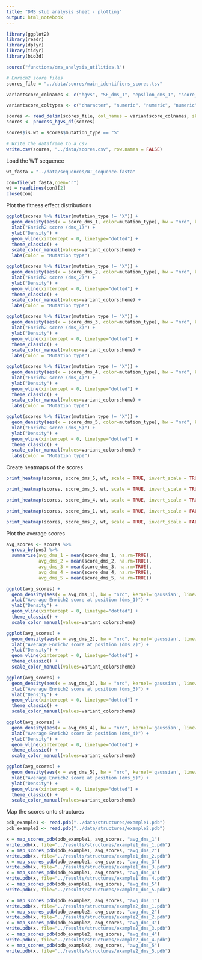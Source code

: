 ```yaml
---
title: "DMS stub analysis sheet - plotting"
output: html_notebook
---
```



```r
library(ggplot2)
library(readr)
library(dplyr)
library(tidyr)
library(bio3d)

source("functions/dms_analysis_utilities.R")
```

```r
# Enrich2 score files
scores_file = "../data/scores/main_identifiers_scores.tsv"

variantscore_colnames <- c("hgvs", "SE_dms_1", "epsilon_dms_1", "score_dms_1", "SE_dms_2", "epsilon_dms_2", "score_dms_2", "SE_dms_3", "epsilon_dms_3", "score_dms_3", "SE_dms_4", "epsilon_dms_4", "score_dms_4", "SE_dms_5", "epsilon_dms_5", "score_dms_5")

variantscore_coltypes <- c("character", "numeric", "numeric", "numeric", "numeric", "numeric", "numeric", "numeric", "numeric", "numeric", "numeric", "numeric", "numeric", "numeric", "numeric", "numeric")

scores <- read_delim(scores_file, col_names = variantscore_colnames, skip=3)
scores <- process_hgvs_df(scores)

scores$is.wt = scores$mutation_type == "S"

# Write the dataframe to a csv
write.csv(scores, "../data/scores.csv", row.names = FALSE)
```

Load the WT sequence
```r
wt_fasta = "../data/sequences/WT_sequence.fasta"

con=file(wt_fasta,open="r")
wt = readLines(con)[2]
close(con)
```

Plot the fitness effect distributions
```r
ggplot(scores %>% filter(mutation_type != "X")) +
  geom_density(aes(x = score_dms_1, color=mutation_type), bw = "nrd", kernel='gaussian', linewidth=1) +
  xlab("Enrich2 score (dms_1)") + 
  ylab("Density") + 
  geom_vline(xintercept = 0, linetype="dotted") +
  theme_classic() + 
  scale_color_manual(values=variant_colorscheme) +
  labs(color = "Mutation type")

ggplot(scores %>% filter(mutation_type != "X")) +
  geom_density(aes(x = score_dms_2, color=mutation_type), bw = "nrd", kernel='gaussian', linewidth=1) +
  xlab("Enrich2 score (dms_2)") + 
  ylab("Density") + 
  geom_vline(xintercept = 0, linetype="dotted") +
  theme_classic() + 
  scale_color_manual(values=variant_colorscheme) +
  labs(color = "Mutation type")

ggplot(scores %>% filter(mutation_type != "X")) +
  geom_density(aes(x = score_dms_3, color=mutation_type), bw = "nrd", kernel='gaussian', linewidth=1) +
  xlab("Enrich2 score (dms_3)") + 
  ylab("Density") + 
  geom_vline(xintercept = 0, linetype="dotted") +
  theme_classic() + 
  scale_color_manual(values=variant_colorscheme) +
  labs(color = "Mutation type")

ggplot(scores %>% filter(mutation_type != "X")) +
  geom_density(aes(x = score_dms_4, color=mutation_type), bw = "nrd", kernel='gaussian', linewidth=1) +
  xlab("Enrich2 score (dms_4)") + 
  ylab("Density") + 
  geom_vline(xintercept = 0, linetype="dotted") +
  theme_classic() + 
  scale_color_manual(values=variant_colorscheme) +
  labs(color = "Mutation type")

ggplot(scores %>% filter(mutation_type != "X")) +
  geom_density(aes(x = score_dms_5, color=mutation_type), bw = "nrd", kernel='gaussian', linewidth=1) +
  xlab("Enrich2 score (dms_5)") + 
  ylab("Density") + 
  geom_vline(xintercept = 0, linetype="dotted") +
  theme_classic() + 
  scale_color_manual(values=variant_colorscheme) +
  labs(color = "Mutation type")
```

Create heatmaps of the scores
```r
print_heatmap(scores, score_dms_5, wt, scale = TRUE, invert_scale = TRUE, output_file = "../results/plots/heatmaps/heatmap_dms_5.pdf")

print_heatmap(scores, score_dms_3, wt, scale = TRUE, invert_scale = TRUE, output_file = "../results/plots/heatmaps/heatmap_dms_3.pdf")

print_heatmap(scores, score_dms_4, wt, scale = TRUE, invert_scale = TRUE, output_file = "../results/plots/heatmaps/heatmap_dms_4.pdf")

print_heatmap(scores, score_dms_1, wt, scale = TRUE, invert_scale = FALSE, output_file = "../results/plots/heatmaps/heatmap_dms_1.pdf")

print_heatmap(scores, score_dms_2, wt, scale = TRUE, invert_scale = FALSE, output_file = "../results/plots/heatmaps/heatmap_dms_2.pdf")

```

Plot the average scores
```r
avg_scores <- scores %>% 
  group_by(pos) %>%
  summarise(avg_dms_1 = mean(score_dms_1, na.rm=TRUE),
            avg_dms_2 = mean(score_dms_2, na.rm=TRUE),
            avg_dms_3 = mean(score_dms_3, na.rm=TRUE),
            avg_dms_4 = mean(score_dms_4, na.rm=TRUE),
            avg_dms_5 = mean(score_dms_5, na.rm=TRUE))

ggplot(avg_scores) +
  geom_density(aes(x = avg_dms_1), bw = "nrd", kernel='gaussian', linewidth=1) +
  xlab("Average Enrich2 score at position (dms_1)") + 
  ylab("Density") + 
  geom_vline(xintercept = 0, linetype="dotted") +
  theme_classic() + 
  scale_color_manual(values=variant_colorscheme)

ggplot(avg_scores) +
  geom_density(aes(x = avg_dms_2), bw = "nrd", kernel='gaussian', linewidth=1) +
  xlab("Average Enrich2 score at position (dms_2)") + 
  ylab("Density") + 
  geom_vline(xintercept = 0, linetype="dotted") +
  theme_classic() + 
  scale_color_manual(values=variant_colorscheme)

ggplot(avg_scores) +
  geom_density(aes(x = avg_dms_3), bw = "nrd", kernel='gaussian', linewidth=1) +
  xlab("Average Enrich2 score at position (dms_3)") + 
  ylab("Density") + 
  geom_vline(xintercept = 0, linetype="dotted") +
  theme_classic() + 
  scale_color_manual(values=variant_colorscheme)

ggplot(avg_scores) +
  geom_density(aes(x = avg_dms_4), bw = "nrd", kernel='gaussian', linewidth=1) +
  xlab("Average Enrich2 score at position (dms_4)") + 
  ylab("Density") + 
  geom_vline(xintercept = 0, linetype="dotted") +
  theme_classic() + 
  scale_color_manual(values=variant_colorscheme)

ggplot(avg_scores) +
  geom_density(aes(x = avg_dms_5), bw = "nrd", kernel='gaussian', linewidth=1) +
  xlab("Average Enrich2 score at position (dms_5)") + 
  ylab("Density") + 
  geom_vline(xintercept = 0, linetype="dotted") +
  theme_classic() + 
  scale_color_manual(values=variant_colorscheme)
```

Map the scores onto structures
```r
pdb_example1 <- read.pdb("../data/structures/example1.pdb")
pdb_example2 <- read.pdb("../data/structures/example2.pdb")

x = map_scores_pdb(pdb_example1, avg_scores, "avg_dms_1")
write.pdb(x, file="../results/structures/example1_dms_1.pdb")
x = map_scores_pdb(pdb_example1, avg_scores, "avg_dms_2")
write.pdb(x, file="../results/structures/example1_dms_2.pdb")
x = map_scores_pdb(pdb_example1, avg_scores, "avg_dms_3")
write.pdb(x, file="../results/structures/example1_dms_3.pdb")
x = map_scores_pdb(pdb_example1, avg_scores, "avg_dms_4")
write.pdb(x, file="../results/structures/example1_dms_4.pdb")
x = map_scores_pdb(pdb_example1, avg_scores, "avg_dms_5")
write.pdb(x, file="../results/structures/example1_dms_5.pdb")

x = map_scores_pdb(pdb_example2, avg_scores, "avg_dms_1")
write.pdb(x, file="../results/structures/example2_dms_1.pdb")
x = map_scores_pdb(pdb_example2, avg_scores, "avg_dms_2")
write.pdb(x, file="../results/structures/example2_dms_2.pdb")
x = map_scores_pdb(pdb_example2, avg_scores, "avg_dms_3")
write.pdb(x, file="../results/structures/example2_dms_3.pdb")
x = map_scores_pdb(pdb_example2, avg_scores, "avg_dms_4")
write.pdb(x, file="../results/structures/example2_dms_4.pdb")
x = map_scores_pdb(pdb_example2, avg_scores, "avg_dms_5")
write.pdb(x, file="../results/structures/example2_dms_5.pdb")
```